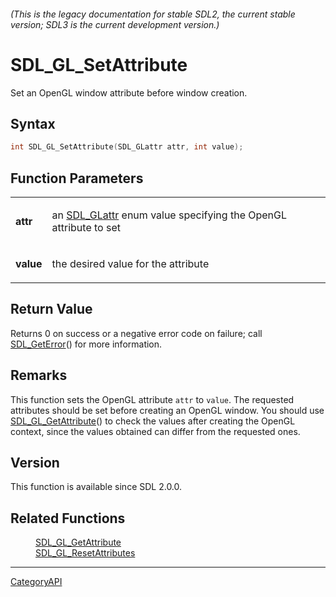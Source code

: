 ====== (This is the legacy documentation for stable SDL2, the current stable version; SDL3 is the current development version.) ======
= SDL_GL_SetAttribute =

Set an OpenGL window attribute before window creation.

== Syntax ==

<syntaxhighlight lang='c'>
int SDL_GL_SetAttribute(SDL_GLattr attr, int value);
</syntaxhighlight>

== Function Parameters ==

{|
|'''attr'''
|an [[SDL_GLattr]] enum value specifying the OpenGL attribute to set
|-
|'''value'''
|the desired value for the attribute
|}

== Return Value ==

Returns 0 on success or a negative error code on failure; call
[[SDL_GetError]]() for more information.

== Remarks ==

This function sets the OpenGL attribute <code>attr</code> to
<code>value</code>. The requested attributes should be set before creating
an OpenGL window. You should use [[SDL_GL_GetAttribute]]() to check the
values after creating the OpenGL context, since the values obtained can
differ from the requested ones.

== Version ==

This function is available since SDL 2.0.0.

== Related Functions ==

:[[SDL_GL_GetAttribute]]
:[[SDL_GL_ResetAttributes]]

----
[[CategoryAPI]]


